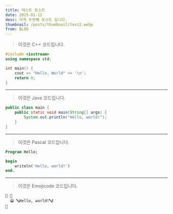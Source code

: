 ```yaml
---
title: 테스트 포스트
date: 2025-01-12
desc: 이게 두번째 포스트 입니다. 
thumbnail: /posts/thumbnail/test2.webp
from: BLOG
---
```


> 이것은 C++ 코드입니다.

```c++
#include <iostream>
using namespace std;

int main() {
    cout << "Hello, World" << '\n';
    return 0;
}
```
---

> 이것은 Java 코드입니다.
```java
public class main {
    public static void main(String[] args) {
        System.out.println("Hello, world!");
    }
}
```  

---


> 이것은 Pascal 코드입니다.
```pascal
Program Hello;

begin
    writeln('Hello, world!')
end.
```

---

> 이것은 Emojicode 코드입니다.
```emojicode
🏁 🍇
  😀 🔤Hello, world!🔤❗
🍉
```
